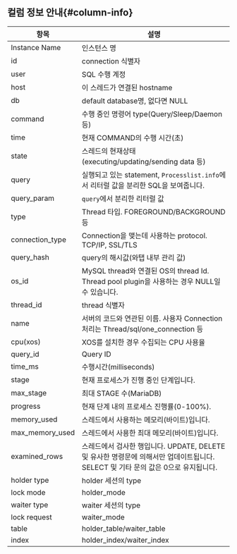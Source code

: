 ## 컬럼 정보 안내{#column-info}

| 항목 | 설명 |
| -- | -- |
| Instance Name | 인스턴스 명 |
| id | connection 식별자 |
| user | SQL 수행 계정 |
| host | 이 스레드가 연결된 hostname |
| db | default database명, 없다면 NULL |
| command | 수행 중인 명령어 type(Query/Sleep/Daemon 등) |
| time | 현재 COMMAND의 수행 시간(초) |
| state | 스레드의 현재상태 (executing/updating/sending data 등) |
| query | 실행되고 있는 statement, `Processlist.info`에서 리터럴 값을 분리한 SQL을 보여줍니다. |
| query_param | `query`에서 분리한 리터럴 값 |
| type | Thread 타입. FOREGROUND/BACKGROUND 등 |
| connection_type | Connection을 맺는데 사용하는 protocol. TCP/IP, SSL/TLS |
| query_hash | query의 해시값(와탭 내부 관리 값) |
| os_id | MySQL thread와 연결된 OS의 thread Id. Thread pool plugin을 사용하는 경우 NULL일 수 있습니다. |
| thread_id | thread 식별자 |
| name | 서버의 코드와 연관된 이름. 사용자 Connection 처리는 Thread/sql/one_connection 등 |
| cpu(xos) | XOS를 설치한 경우 수집되는 CPU 사용율 |
| query_id | Query ID |
| time_ms | 수행시간(milliseconds) |
| stage | 현재 프로세스가 진행 중인 단계입니다. |
| max_stage | 최대 STAGE 수(MariaDB) |
| progress | 현재 단계 내의 프로세스 진행률(0-100%). |
| memory_used | 스레드에서 사용하는 메모리(바이트)입니다. |
| max_memory_used | 스레드에서 사용한 최대 메모리(바이트)입니다. |
| examined_rows | 스레드에서 검사한 행입니다. UPDATE, DELETE 및 유사한 명령문에 의해서만 업데이트됩니다. SELECT 및 기타 문의 값은 0으로 유지됩니다. |
| holder type | holder 세션의 type |
| lock mode | holder_mode |
| waiter type | waiter 세션의 type |
| lock request | waiter_mode |
| table | holder_table/waiter_table |
| index | holder_index/waiter_index |